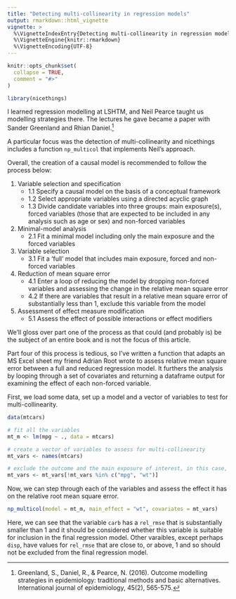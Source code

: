 ```yaml
---
title: "Detecting multi-collinearity in regression models"
output: rmarkdown::html_vignette
vignette: >
  %\VignetteIndexEntry{Detecting multi-collinearity in regression models}
  %\VignetteEngine{knitr::rmarkdown}
  %\VignetteEncoding{UTF-8}
---
```


```r
knitr::opts_chunk$set(
  collapse = TRUE,
  comment = "#>"
)
```

```r
library(nicethings)
```

I learned regression modelling at LSHTM, and Neil Pearce taught us modelling strategies there. 
The lectures he gave became a paper with Sander Greenland and Rhian Daniel.[^1] 

A particular focus was the detection of multi-collinearity and nicethings includes a function `np_multicol` that implements Neil's approach. 

Overall, the creation of a causal model is recommended to follow the process below:

1. Variable selection and specification
    + 1.1 Specify a causal model on the basis of a conceptual framework
    + 1.2 Select appropriate variables using a directed acyclic graph
    + 1.3 Divide candidate variables into three groups: main exposure(s), forced variables (those that are expected to be included in any analysis such as age or sex) and non-forced variables 
2. Minimal-model analysis
    + 2.1 Fit a minimal model including only the main exposure and the forced variables
3. Variable selection
    + 3.1 Fit a 'full' model that includes main exposure, forced and non-forced variables
4. Reduction of mean square error
    + 4.1 Enter a loop of reducing the model by dropping non-forced variables and assessing the change in the relative mean square error
    + 4.2 If there are variables that result in a relative mean square error of substantially less than 1, exclude this variable from the model
5. Assessment of effect measure modification
    + 5.1 Assess the effect of possible interactions or effect modifiers

We'll gloss over part one of the process as that could (and probably is) be the subject of an entire book and is not the focus of this article. 
  
Part four of this process is tedious, so I've written a function that adapts an MS Excel sheet my friend Adrian Root wrote to assess relative mean square error between a full and reduced regression model. 
It furthers the analysis by looping through a set of covariates and returning a dataframe output for examining the effect of each non-forced variable. 

First, we load some data, set up a model and a vector of variables to test for multi-collinearity. 

```r
data(mtcars)

# fit all the variables 
mt_m <- lm(mpg ~ ., data = mtcars) 

# create a vector of variables to assess for multi-collinearity
mt_vars <- names(mtcars) 

# exclude the outcome and the main exposure of interest, in this case, wt
mt_vars <- mt_vars[!mt_vars %in% c("mpg", "wt")] 
```

Now, we can step through each of the variables and assess the effect it has on the relative root mean square error. 

```r
np_multicol(model = mt_m, main_effect = "wt", covariates = mt_vars)
```

Here, we can see that the variable `carb` has a `rel_rmse` that is substantially smaller than 1 and it should be considered whether this variable is suitable for inclusion in the final regression model. 
Other varaibles, except perhaps `disp`, have values for `rel_rmse` that are close to, or above, 1 and so should not be excluded from the final regression model. 

[^1]: Greenland, S., Daniel, R., & Pearce, N. (2016). Outcome modelling strategies in epidemiology: traditional methods and basic alternatives. International journal of epidemiology, 45(2), 565-575.

